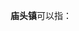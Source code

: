'''庙头镇'''可以指：
{{PRC admin/disambig|32/13/22/107/000|42/09/84/112/000|45/03/24/102/000}}
{{disambig|cat=三字中国镇名消歧义}}
